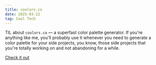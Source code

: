 ```yaml
---
title: coolors.co
date: 2025-03-22
tag: Cool Tech
---
```


TIL about `coolors.co` — a superfast color palette generator. If you're anything like me,
you'll probably use it whenever you need to generate a color palette for your side projects, you know,
those side projects that you're totally working on and not abandoning for a while.

[Check it out](https://coolors.co/)
